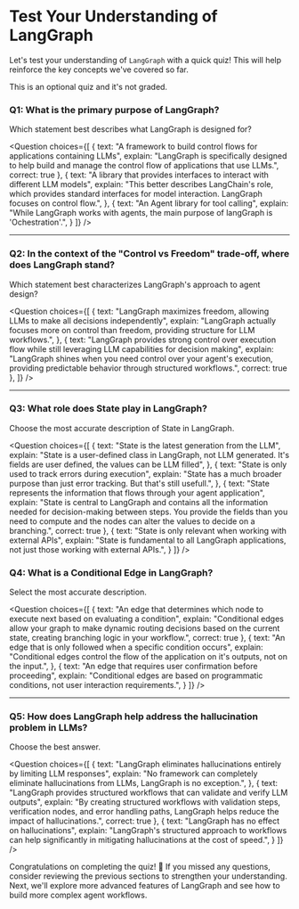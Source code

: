 # Test Your Understanding of LangGraph

Let's test your understanding of `LangGraph` with a quick quiz! This will help reinforce the key concepts we've covered so far.

This is an optional quiz and it's not graded.

### Q1: What is the primary purpose of LangGraph?
Which statement best describes what LangGraph is designed for?

<Question
choices={[
  {
    text: "A framework to build control flows for applications containing LLMs",
    explain: "LangGraph is specifically designed to help build and manage the control flow of applications that use LLMs.",
    correct: true
  },
  {
    text: "A library that provides interfaces to interact with different LLM models",
    explain: "This better describes LangChain's role, which provides standard interfaces for model interaction. LangGraph focuses on control flow.",
  },
  {
    text: "An Agent library for tool calling",
    explain: "While LangGraph works with agents, the main purpose of langGraph is 'Ochestration'.",
  }
]}
/>

---

### Q2: In the context of the "Control vs Freedom" trade-off, where does LangGraph stand?
Which statement best characterizes LangGraph's approach to agent design?

<Question
choices={[
  {
    text: "LangGraph maximizes freedom, allowing LLMs to make all decisions independently",
    explain: "LangGraph actually focuses more on control than freedom, providing structure for LLM workflows.",
  },
  {
    text: "LangGraph provides strong control over execution flow while still leveraging LLM capabilities for decision making",
    explain: "LangGraph shines when you need control over your agent's execution, providing predictable behavior through structured workflows.",
    correct: true
  },
]}
/>

---

### Q3: What role does State play in LangGraph?
Choose the most accurate description of State in LangGraph.

<Question
choices={[
  {
    text: "State is the latest generation from the LLM",
    explain: "State is a user-defined class in LangGraph, not LLM generated. It's fields are user defined, the values can be LLM filled",
  },
  {
    text: "State is only used to track errors during execution",
    explain: "State has a much broader purpose than just error tracking. But that's still usefull.",
  },
  {
    text: "State represents the information that flows through your agent application",
    explain: "State is central to LangGraph and contains all the information needed for decision-making between steps. You provide the fields than you need to compute and the nodes can alter the values to decide on a branching.",
    correct: true
  },
  {
    text: "State is only relevant when working with external APIs",
    explain: "State is fundamental to all LangGraph applications, not just those working with external APIs.",
  }
]}
/>

### Q4: What is a Conditional Edge in LangGraph?
Select the most accurate description.

<Question
choices={[
    {
    text: "An edge that determines which node to execute next based on evaluating a condition",
    explain: "Conditional edges allow your graph to make dynamic routing decisions based on the current state, creating branching logic in your workflow.",
    correct: true
  },
  {
    text: "An edge that is only followed when a specific condition occurs",
    explain: "Conditional edges control the flow of the application on it's outputs, not on the input.",
  },
  {
    text: "An edge that requires user confirmation before proceeding",
    explain: "Conditional edges are based on programmatic conditions, not user interaction requirements.",
  }
]}
/>

---

### Q5: How does LangGraph help address the hallucination problem in LLMs?
Choose the best answer.

<Question
choices={[
  {
    text: "LangGraph eliminates hallucinations entirely by limiting LLM responses",
    explain: "No framework can completely eliminate hallucinations from LLMs, LangGraph is no exception.",
  },
  {
    text: "LangGraph provides structured workflows that can validate and verify LLM outputs",
    explain: "By creating structured workflows with validation steps, verification nodes, and error handling paths, LangGraph helps reduce the impact of hallucinations.",
    correct: true
  },
  {
    text: "LangGraph has no effect on hallucinations",
    explain: "LangGraph's structured approach to workflows can help significantly in mitigating hallucinations at the cost of speed.",
  }
]}
/>

Congratulations on completing the quiz! 🎉 If you missed any questions, consider reviewing the previous sections to strengthen your understanding. Next, we'll explore more advanced features of LangGraph and see how to build more complex agent workflows.
